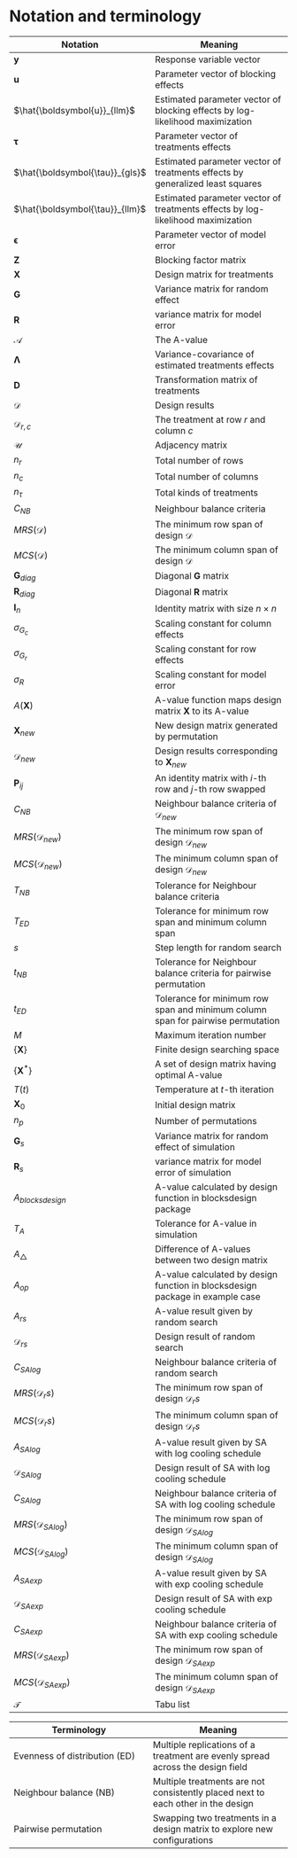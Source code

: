 # Notation and terminology {.unnumbered}

| Notation            | Meaning                                        |
|---------------------|------------------------------------------------|
| $\boldsymbol{y}$                          | Response variable vector                       |
| $\boldsymbol{u}$                        | Parameter vector of blocking effects           |
| $\hat{\boldsymbol{u}}_{llm}$            | Estimated parameter vector of blocking effects by log-likelihood maximization |
| $\boldsymbol{\tau}$                         | Parameter vector of treatments effects           |
| $\hat{\boldsymbol{\tau}}_{gls}$     | Estimated parameter vector of treatments effects by generalized least squares |
| $\hat{\boldsymbol{\tau}}_{llm}$     | Estimated parameter vector of treatments effects by log-likelihood maximization |
| $\boldsymbol{\epsilon}$     | Parameter vector of model error            |
| $\boldsymbol{Z}$                | Blocking factor matrix                         |
| $\boldsymbol{X}$            | Design matrix for treatments                   |
| $\boldsymbol{G}$            | Variance matrix for random effect              |
| $\boldsymbol{R}$            | variance matrix for model error                |
| $\mathcal{A}$               | The A-value                                    |
| $\boldsymbol{\Lambda}$        | Variance-covariance of estimated treatments effects|
| $\boldsymbol{D}$            | Transformation matrix of treatments|
| $\mathcal{D}$         | Design results                                  |
| $\mathcal{D}_{r,c}$     |The treatment at row $r$ and column $c$         |
| $\mathcal{U}$         | Adjacency matrix                                |
| $n_r$                 | Total number of rows |
| $n_c$                 | Total number of columns |
| $n_{\tau}$            | Total kinds of treatments|
| $C_{NB}$                      | Neighbour balance criteria |
| $MRS(\mathcal{D})$    | The minimum row span of design $\mathcal{D}$|
| $MCS(\mathcal{D})$    | The minimum column  span of design $\mathcal{D}$|
| $\boldsymbol{G}_{diag}$ | Diagonal $\boldsymbol{G}$ matrix|
| $\boldsymbol{R}_{diag}$ | Diagonal $\boldsymbol{R}$ matrix|
| $\boldsymbol{I}_n$ |  Identity matrix with size $n\times n$|
| $\sigma_{G_c}$ | Scaling constant for column effects|
| $\sigma_{G_r}$ | Scaling constant for row effects|
| $\sigma_{R}$ | Scaling constant for model error|
| $A(\boldsymbol{X})$ | A-value function maps design matrix $\boldsymbol{X}$ to its A-value|
| $\boldsymbol{X}_{new}$ | New design matrix generated by permutation|
| $\mathcal{D}_{new}$ | Design results corresponding to $\boldsymbol{X}_{new}$|
| $\boldsymbol{P}_{ij}$ | An identity matrix with $i$-th row and $j$-th row swapped|
| $C_{NB}$           | Neighbour balance criteria of $\mathcal{D}_{new}$ |
| $MRS(\mathcal{D}_{new})$ | The minimum row span of design $\mathcal{D}_{new}$|
| $MCS(\mathcal{D}_{new})$ | The minimum column  span of design $\mathcal{D}_{new}$|
| $T_{NB}$ | Tolerance for Neighbour balance criteria
| $T_{ED}$ | Tolerance for minimum row span and minimum column span|
| $s$ | Step length for random search|
| $t_{NB}$| Tolerance for Neighbour balance criteria for pairwise permutation|
| $t_{ED}$| Tolerance for minimum row span and minimum column span for pairwise permutation|
| $M$ | Maximum iteration number |
| $\{\boldsymbol{X}\}$ | Finite design searching space |
| $\{\boldsymbol{X}^*\}$ | A set of design matrix having optimal A-value|
| $T(t)$ | Temperature at $t$-th iteration|
| $\boldsymbol{X}_0$ | Initial design matrix|
| $n_p$  | Number of permutations  | 
| $\boldsymbol{G}_s$ | Variance matrix for random effect of simulation |
| $\boldsymbol{R}_s$ | variance matrix for model error of simulation    |
| $A_{blocksdesign}$ | A-value calculated by design function in blocksdesign package|
| $T_A$ | Tolerance for A-value in simulation|
| $A_{\bigtriangleup}$ | Difference of A-values between two design matrix|
| $A_{op}$ | A-value calculated by design function in blocksdesign package in example case|
| $A_{rs}$ | A-value result given by random search|
| $\mathcal{D}_{rs}$         | Design result of random search                               |
| $C_{SAlog}$ | Neighbour balance criteria of random search |
| $MRS(\mathcal{D}_rs)$ | The minimum row span of design $\mathcal{D}_rs$|
| $MCS(\mathcal{D}_rs)$ | The minimum column  span of design $\mathcal{D}_rs$|
| $A_{SAlog}$ | A-value result given by SA with log cooling schedule |
| $\mathcal{D}_{SAlog}$   |      Design result of SA with log cooling schedule  |
| $C_{SAlog}$ |  Neighbour balance criteria of SA with log cooling schedule |
| $MRS(\mathcal{D}_{SAlog})$ | The minimum row span of design $\mathcal{D}_{SAlog}$|
| $MCS(\mathcal{D}_{SAlog})$ | The minimum column  span of design $\mathcal{D}_{SAlog}$|
| $A_{SAexp}$ | A-value result given by SA with exp cooling schedule |
| $\mathcal{D}_{SAexp}$   |      Design result of SA with exp cooling schedule  |
| $C_{SAexp}$ |  Neighbour balance criteria of SA with exp cooling schedule |
| $MRS(\mathcal{D}_{SAexp})$ | The minimum row span of design $\mathcal{D}_{SAexp}$|
| $MCS(\mathcal{D}_{SAexp})$ | The minimum column  span of design $\mathcal{D}_{SAexp}$|
| $\mathcal{T}$ | Tabu list |




| Terminology | Meaning  |
|--------------|--------------|
| Evenness of distribution (ED) |  Multiple replications of a treatment are evenly spread across the design field |
| Neighbour balance (NB) | Multiple treatments are not consistently placed next to each other in the design |
| Pairwise permutation  |  Swapping two treatments in a design matrix to explore new configurations |